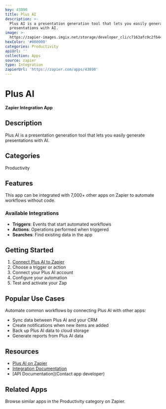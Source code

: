 ```yaml
---
key: 43890
title: Plus AI
description: >-
  Plus AI is a presentation generation tool that lets you easily generate
  presentations with AI.
image: >-
  https://zapier-images.imgix.net/storage/developer_cli/c7163afc9c2f6443bd9c7d6ed23e52a2.png?auto=format%2Ccompress&ixlib=python-3.0.0&q=50
hexColor: '#000000'
categories: Productivity
apiUrl: ''
collection: Apps
source: zapier
type: Integration
zapierUrl: 'https://zapier.com/apps/43890'
---
```

# Plus AI

**Zapier Integration App**

## Description

Plus AI is a presentation generation tool that lets you easily generate presentations with AI.

## Categories

Productivity

## Features

This app can be integrated with 7,000+ other apps on Zapier to automate workflows without code.

### Available Integrations

- **Triggers**: Events that start automated workflows
- **Actions**: Operations performed when triggered
- **Searches**: Find existing data in the app

## Getting Started

1. [Connect Plus AI to Zapier](https://zapier.com/apps/43890)
2. Choose a trigger or action
3. Connect your Plus AI account
4. Configure your automation
5. Test and activate your Zap

## Popular Use Cases

Automate common workflows by connecting Plus AI with other apps:

- Sync data between Plus AI and your CRM
- Create notifications when new items are added
- Back up Plus AI data to cloud storage
- Generate reports from Plus AI data

## Resources

- [Plus AI on Zapier](https://zapier.com/apps/43890)
- [Integration Documentation](https://zapier.com/apps/43890/integrations)
- [API Documentation](Contact app developer)

## Related Apps

Browse similar apps in the Productivity category on Zapier.
